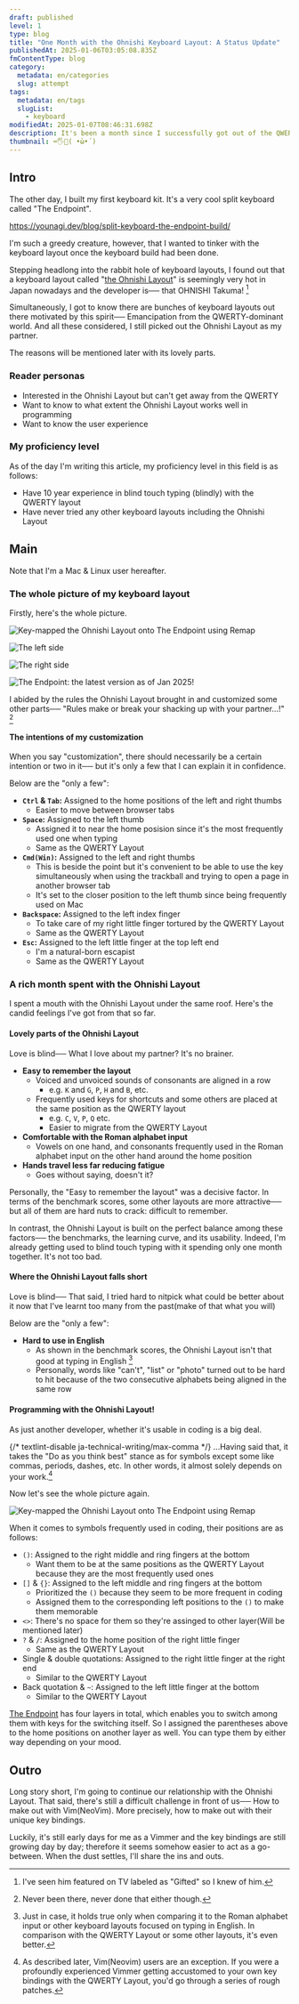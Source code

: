 ```yaml
---
draft: published
level: 1
type: blog
title: "One Month with the Ohnishi Keyboard Layout: A Status Update"
publishedAt: 2025-01-06T03:05:08.835Z
fmContentType: blog
category:
  metadata: en/categories
  slug: attempt
tags:
  metadata: en/tags
  slugList:
    - keyboard
modifiedAt: 2025-01-07T08:46:31.698Z
description: It's been a month since I successfully got out of the QWERTY and started dating with the Ohnishi layout. Some customization geared toward programming is added and so on.
thumbnail: ⌨️🖐️🔄( •̀ω•́ )
---
```


## Intro

The other day, I built my first keyboard kit.
It's a very cool split keyboard called "The Endpoint".

https://younagi.dev/blog/split-keyboard-the-endpoint-build/

I'm such a greedy creature, however, that I wanted to tinker with the keyboard layout once the keyboard build had been done.

Stepping headlong into the rabbit hole of keyboard layouts, I found out that a keyboard layout called "[the Ohnishi Layout](https://o24.works/layout/)" is seemingly very hot in Japan nowadays and the developer is── that OHNISHI Takuma! [^1]

[^1]: I've seen him featured on TV labeled as "Gifted" so I knew of him.

Simultaneously, I got to know there are bunches of keyboard layouts out there motivated by this spirit──  Emancipation from the QWERTY-dominant world.
And all these considered, I still picked out the Ohnishi Layout as my partner.

The reasons will be mentioned later with its lovely parts.

### Reader personas

- Interested in the Ohnishi Layout but can't get away from the QWERTY
- Want to know to what extent the Ohnishi Layout works well in programming
- Want to know the user experience

### My proficiency level

As of the day I'm writing this article, my proficiency level in this field is as follows:

- Have 10 year experience in blind touch typing (blindly) with the QWERTY layout
- Have never tried any other keyboard layouts including the Ohnishi Layout

## Main

Note that I'm a Mac & Linux user hereafter.

### The whole picture of my keyboard layout

Firstly, here's the whole picture.

![Key-mapped the Ohnishi Layout onto The Endpoint using Remap](../../../assets/images/ohnishi-layout-0.jpg)

![The left side](../../../assets/images/ohnishi-layout-left-0.jpg)

![The right side](../../../assets/images/ohnishi-layout-right-0.jpg)

![The Endpoint: the latest version as of Jan 2025!](../../../assets/images/the-endpoint-updated.jpg)

I abided by the rules the Ohnishi Layout brought in and customized some other parts── "Rules make or break your shacking up with your partner...!" [^2]

[^2]: Never been there, never done that either though.

#### The intentions of my customization

When you say "customization", there should necessarily be a certain intention or two in it──  but it's only a few that I can explain it in confidence.

Below are the "only a few":

- **`Ctrl` & `Tab`:** Assigned to the home positions of the left and right thumbs
  - Easier to move between browser tabs
- **`Space`:** Assigned to the left thumb
  - Assigned it to near the home posision since it's the most frequently used one when typing
  - Same as the QWERTY Layout
- **`Cmd(Win)`:** Assigned to the left and right thumbs
  - This is beside the point but it's convenient to be able to use the key simultaneously when using the trackball  and trying to open a page in another browser tab
  - It's set to the closer position to the left thumb since being frequently used on Mac
- **`Backspace`:** Assigned to the left index finger
  - To take care of my right little finger tortured by the QWERTY Layout
  - Same as the QWERTY Layout
- **`Esc`:** Assigned to the left little finger at the top left end
  - I'm a natural-born escapist
  - Same as the QWERTY Layout

### A rich month spent with the Ohnishi Layout

I spent a mouth with the Ohnishi Layout under the same roof.
Here's the candid feelings I've got from that so far.

#### Lovely parts of the Ohnishi Layout

Love is blind── What I love about my partner? It's no brainer.

- **Easy to remember the layout**
  - Voiced and unvoiced sounds of consonants are aligned in a row
    - e.g. `K` and `G`, `P`, `H` and `B`, etc.
  - Frequently used keys for shortcuts and some others are placed at the same position as the QWERTY layout
    - e.g. `C`, `V`, `P`, `Q` etc.
    - Easier to migrate from the QWERTY Layout
- **Comfortable with the Roman alphabet input**
  - Vowels on one hand, and consonants frequently used in the Roman alphabet input on the other hand around the home position
- **Hands travel less far reducing fatigue**
  - Goes without saying, doesn't it?

Personally, the "Easy to remember the layout" was a decisive factor. In terms of the benchmark scores, some other layouts are more attractive── but all of them are hard nuts to crack: difficult to remember.

In contrast, the Ohnishi Layout is built on the perfect balance among these factors── the benchmarks, the learning curve, and its usability.
Indeed, I'm already getting used to blind touch typing with it spending only one month together. It's not too bad.

#### Where the Ohnishi Layout falls short

Love is blind── That said, I tried hard to nitpick what could be better about it now that I've learnt too many from the past(make of that what you will)

Below are the "only a few":

- **Hard to use in English**
  - As shown in the benchmark scores, the Ohnishi Layout isn't that good at typing in English [^3]
  - Personally, words like "can't", "list" or "photo" turned out to be hard to hit because of the two consecutive alphabets being aligned in the same row

[^3]: Just in case, it holds true only when comparing it to the Roman alphabet input or other keyboard layouts focused on typing in English.
In comparison with the QWERTY Layout or some other layouts, it's even better.

#### Programming with the Ohnishi Layout!

As just another developer, whether it's usable in coding is a big deal.

{/* textlint-disable ja-technical-writing/max-comma */}
...Having said that, it takes the "Do as you think best" stance as for symbols except some like commas, periods, dashes, etc. In other words, it almost solely depends on your work.[^4]

[^4]: As described later, Vim(Neovim) users are an exception.
If you were a profoundly experienced Vimmer getting accustomed to your own key bindings with the QWERTY Layout, you'd go through a series of rough patches.

Now let's see the whole picture again.

![Key-mapped the Ohnishi Layout onto The Endpoint using Remap](../../../assets/images/ohnishi-layout-0.jpg)

When it comes to symbols frequently used in coding, their positions are as follows:

- `()`: Assigned to the right middle and ring fingers at the bottom
  - Want them to be at the same positions as the QWERTY Layout because they are the most frequently used ones
- `[]` & `{}`: Assigned to the left middle and ring fingers at the bottom
  - Prioritized the `()` because they seem to be more frequent in coding
  - Assigned them to the corresponding left positions to the `()` to make them memorable
- `<>`: There's no space for them so they're assinged to other layer(Will be mentioned later)
- `?` & `/`: Assigned to the home position of the right little finger
  - Same as the QWERTY Layout
- Single & double quotations: Assigned to the right little finger at the right end
  - Similar to the QWERTY Layout
- Back quotation & `~`: Assigned to the left little finger at the bottom
  - Similar to the QWERTY Layout

[The Endpoint](https://younagi.dev/ja/blog/split-keyboard-the-endpoint-build/) has four layers in total, which enables you to switch among them with keys for the switching itself.
So I assigned the parentheses above to the home positions on another layer as well. You can type them by either way depending on your mood.

## Outro

Long story short, I'm going to continue our relationship with the Ohnishi Layout. That said, there's still a difficult challenge in front of us── How to make out with Vim(NeoVim). More precisely, how to make out with their unique key bindings.

Luckily, it's still early days for me as a Vimmer and the key bindings are still growing day by day; therefore it seems somehow easier to act as a go-between.
When the dust settles, I'll share the ins and outs.
